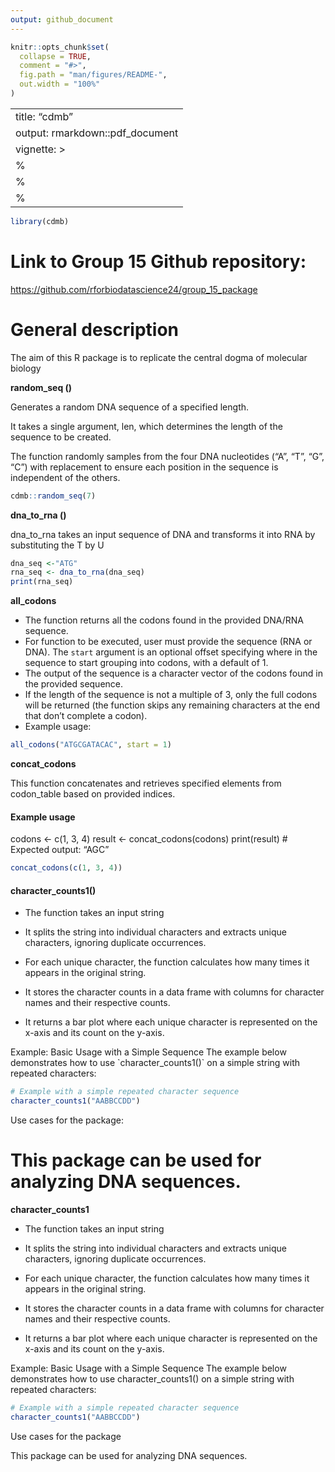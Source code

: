```yaml
---
output: github_document
---
```


<!-- README.md is generated from README.Rmd. Please edit that file -->

```r
knitr::opts_chunk$set(
  collapse = TRUE,
  comment = "#>",
  fig.path = "man/figures/README-",
  out.width = "100%"
)
```

---
title: "cdmb"
output: rmarkdown::pdf_document
vignette: >
  %\VignetteIndexEntry{cdmb}
  %\VignetteEngine{knitr::rmarkdown}
  %\VignetteEncoding{UTF-8}
---

```r
library(cdmb)
```

# Link to Group 15 Github repository:

<https://github.com/rforbiodatascience24/group_15_package>

# General description

The aim of this R package is to replicate the central dogma of molecular biology

**random_seq ()**

Generates a random DNA sequence of a specified length.

It takes a single argument, len, which determines the length of the sequence to be created.

The function randomly samples from the four DNA nucleotides ("A", "T", "G", "C") with replacement to ensure each position in the sequence is independent of the others.

```r
cdmb::random_seq(7)

```

**dna_to_rna ()**

dna_to_rna takes an input sequence of DNA and transforms it into RNA by substituting the T by U

```r
dna_seq <-"ATG"
rna_seq <- dna_to_rna(dna_seq)
print(rna_seq)
```

**all_codons**

-   The function returns all the codons found in the provided DNA/RNA sequence.
-   For function to be executed, user must provide the sequence (RNA or DNA). The `start` argument is an optional offset specifying where in the sequence to start grouping into codons, with a default of 1.
-   The output of the sequence is a character vector of the codons found in the provided sequence.
-   If the length of the sequence is not a multiple of 3, only the full codons will be returned (the function skips any remaining characters at the end that don’t complete a codon).
-   Example usage:

```r
all_codons("ATGCGATACAC", start = 1)
```

**concat_codons**

This function concatenates and retrieves specified elements from codon_table based on provided indices.


#### Example usage

codons \<- c(1, 3, 4) result \<- concat_codons(codons) print(result) \# Expected output: "AGC"

```r
concat_codons(c(1, 3, 4))
```


#### character_counts1()

-   The function takes an input string

-   It splits the string into individual characters and extracts unique characters, ignoring duplicate occurrences.

-   For each unique character, the function calculates how many times it appears in the original string.

-   It stores the character counts in a data frame with columns for character names and their respective counts.

-   It returns a bar plot where each unique character is represented on the x-axis and its count on the y-axis.

Example: Basic Usage with a Simple Sequence The example below demonstrates how to use \`character_counts1()\` on a simple string with repeated characters:

```r

# Example with a simple repeated character sequence
character_counts1("AABBCCDD")
```

Use cases for the package:

This package can be used for analyzing DNA sequences.
=======
**character_counts1**

-   The function takes an input string

-   It splits the string into individual characters and extracts unique characters, ignoring duplicate occurrences.

-   For each unique character, the function calculates how many times it appears in the original string.

-   It stores the character counts in a data frame with columns for character names and their respective counts.

-   It returns a bar plot where each unique character is represented on the x-axis and its count on the y-axis.

Example: Basic Usage with a Simple Sequence The example below demonstrates how to use character_counts1() on a simple string with repeated characters:

```r
# Example with a simple repeated character sequence
character_counts1("AABBCCDD")

```

Use cases for the package

This package can be used for analyzing DNA sequences.

